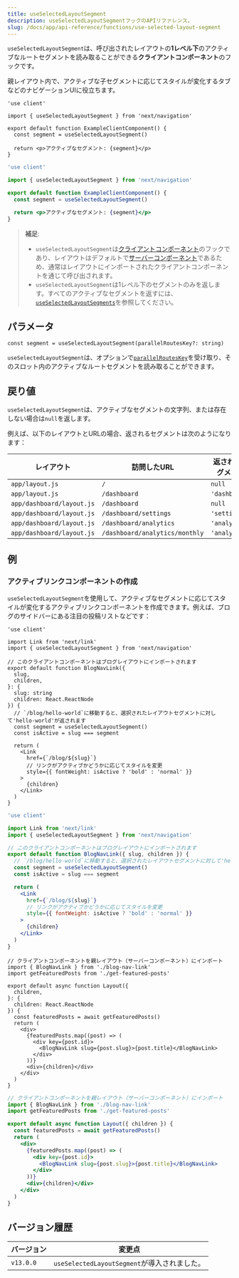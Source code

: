 ```yaml
---
title: useSelectedLayoutSegment
description: useSelectedLayoutSegmentフックのAPIリファレンス。
slug: /docs/app/api-reference/functions/use-selected-layout-segment
---
```


`useSelectedLayoutSegment`は、呼び出されたレイアウトの**1レベル下**のアクティブなルートセグメントを読み取ることができる**クライアントコンポーネント**のフックです。

親レイアウト内で、アクティブな子セグメントに応じてスタイルが変化するタブなどのナビゲーションUIに役立ちます。

```tsx filename="app/example-client-component.tsx" switcher
'use client'

import { useSelectedLayoutSegment } from 'next/navigation'

export default function ExampleClientComponent() {
  const segment = useSelectedLayoutSegment()

  return <p>アクティブなセグメント: {segment}</p>
}
```

```jsx filename="app/example-client-component.js" switcher
'use client'

import { useSelectedLayoutSegment } from 'next/navigation'

export default function ExampleClientComponent() {
  const segment = useSelectedLayoutSegment()

  return <p>アクティブなセグメント: {segment}</p>
}
```

> **補足**:
>
> - `useSelectedLayoutSegment`は[クライアントコンポーネント](/docs/app/building-your-application/rendering/client-components)のフックであり、レイアウトはデフォルトで[サーバーコンポーネント](/docs/app/building-your-application/rendering/server-components)であるため、通常はレイアウトにインポートされたクライアントコンポーネントを通じて呼び出されます。
> - `useSelectedLayoutSegment`は1レベル下のセグメントのみを返します。すべてのアクティブなセグメントを返すには、[`useSelectedLayoutSegments`](/docs/app/api-reference/functions/use-selected-layout-segments)を参照してください。

## パラメータ

```tsx
const segment = useSelectedLayoutSegment(parallelRoutesKey?: string)
```

`useSelectedLayoutSegment`は、オプションで[`parallelRoutesKey`](/docs/app/building-your-application/routing/parallel-routes#useselectedlayoutsegments)を受け取り、そのスロット内のアクティブなルートセグメントを読み取ることができます。

## 戻り値

`useSelectedLayoutSegment`は、アクティブなセグメントの文字列、または存在しない場合は`null`を返します。

例えば、以下のレイアウトとURLの場合、返されるセグメントは次のようになります：

| レイアウト                 | 訪問したURL                   | 返されるセグメント |
| ------------------------- | ------------------------------ | ---------------- |
| `app/layout.js`           | `/`                            | `null`           |
| `app/layout.js`           | `/dashboard`                   | `'dashboard'`    |
| `app/dashboard/layout.js` | `/dashboard`                   | `null`           |
| `app/dashboard/layout.js` | `/dashboard/settings`          | `'settings'`    |
| `app/dashboard/layout.js` | `/dashboard/analytics`         | `'analytics'`    |
| `app/dashboard/layout.js` | `/dashboard/analytics/monthly` | `'analytics'`    |

## 例

### アクティブリンクコンポーネントの作成

`useSelectedLayoutSegment`を使用して、アクティブなセグメントに応じてスタイルが変化するアクティブリンクコンポーネントを作成できます。例えば、ブログのサイドバーにある注目の投稿リストなどです：

```tsx filename="app/blog/blog-nav-link.tsx" switcher
'use client'

import Link from 'next/link'
import { useSelectedLayoutSegment } from 'next/navigation'

// このクライアントコンポーネントはブログレイアウトにインポートされます
export default function BlogNavLink({
  slug,
  children,
}: {
  slug: string
  children: React.ReactNode
}) {
  // `/blog/hello-world`に移動すると、選択されたレイアウトセグメントに対して'hello-world'が返されます
  const segment = useSelectedLayoutSegment()
  const isActive = slug === segment

  return (
    <Link
      href={`/blog/${slug}`}
      // リンクがアクティブかどうかに応じてスタイルを変更
      style={{ fontWeight: isActive ? 'bold' : 'normal' }}
    >
      {children}
    </Link>
  )
}
```

```jsx filename="app/blog/blog-nav-link.js" switcher
'use client'

import Link from 'next/link'
import { useSelectedLayoutSegment } from 'next/navigation'

// このクライアントコンポーネントはブログレイアウトにインポートされます
export default function BlogNavLink({ slug, children }) {
  // `/blog/hello-world`に移動すると、選択されたレイアウトセグメントに対して'hello-world'が返されます
  const segment = useSelectedLayoutSegment()
  const isActive = slug === segment

  return (
    <Link
      href={`/blog/${slug}`}
      // リンクがアクティブかどうかに応じてスタイルを変更
      style={{ fontWeight: isActive ? 'bold' : 'normal' }}
    >
      {children}
    </Link>
  )
}
```

```tsx filename="app/blog/layout.tsx" switcher
// クライアントコンポーネントを親レイアウト（サーバーコンポーネント）にインポート
import { BlogNavLink } from './blog-nav-link'
import getFeaturedPosts from './get-featured-posts'

export default async function Layout({
  children,
}: {
  children: React.ReactNode
}) {
  const featuredPosts = await getFeaturedPosts()
  return (
    <div>
      {featuredPosts.map((post) => (
        <div key={post.id}>
          <BlogNavLink slug={post.slug}>{post.title}</BlogNavLink>
        </div>
      ))}
      <div>{children}</div>
    </div>
  )
}
```

```jsx filename="app/blog/layout.js" switcher
// クライアントコンポーネントを親レイアウト（サーバーコンポーネント）にインポート
import { BlogNavLink } from './blog-nav-link'
import getFeaturedPosts from './get-featured-posts'

export default async function Layout({ children }) {
  const featuredPosts = await getFeaturedPosts()
  return (
    <div>
      {featuredPosts.map((post) => (
        <div key={post.id}>
          <BlogNavLink slug={post.slug}>{post.title}</BlogNavLink>
        </div>
      ))}
      <div>{children}</div>
    </div>
  )
}
```

## バージョン履歴

| バージョン | 変更点                                |
| --------- | -------------------------------------- |
| `v13.0.0` | `useSelectedLayoutSegment`が導入されました。 |
